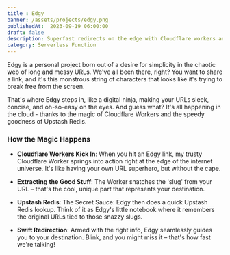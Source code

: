 ```yaml
---
title : Edgy
banner: /assets/projects/edgy.png
publishedAt:  2023-09-19 06:00:00
draft: false
description: Superfast redirects on the edge with Cloudflare workers and Upstash Redis.
category: Serverless Function
---
```

Edgy is  a personal project born out of a desire for simplicity in the chaotic web of long and messy URLs. We've all been there, right? You want to share a link, and it's this monstrous string of characters that looks like it's trying to break free from the screen.

That's where Edgy steps in, like a digital ninja, making your URLs sleek, concise, and oh-so-easy on the eyes. And guess what? It's all happening in the cloud - thanks to the magic of Cloudflare Workers and the speedy goodness of Upstash Redis.

### How the Magic Happens
- **Cloudflare Workers Kick In**: When you hit an Edgy link, my trusty Cloudflare Worker springs into action right at the edge of the internet universe. It's like having your own URL superhero, but without the cape.

- **Extracting the Good Stuff**: The Worker snatches the 'slug' from your URL – that's the cool, unique part that represents your destination.

- **Upstash Redis**: The Secret Sauce: Edgy then does a quick Upstash Redis lookup. Think of it as Edgy's little notebook where it remembers the original URLs tied to those snazzy slugs.

- **Swift Redirection**: Armed with the right info, Edgy seamlessly guides you to your destination. Blink, and you might miss it – that's how fast we're talking!
